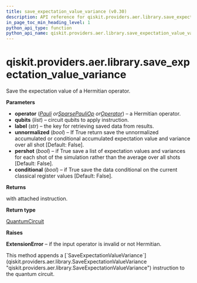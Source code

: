 ```yaml
---
title: save_expectation_value_variance (v0.30)
description: API reference for qiskit.providers.aer.library.save_expectation_value_variance in qiskit v0.30
in_page_toc_min_heading_level: 1
python_api_type: function
python_api_name: qiskit.providers.aer.library.save_expectation_value_variance
---
```


<span id="qiskit-providers-aer-library-save-expectation-value-variance" />

# qiskit.providers.aer.library.save\_expectation\_value\_variance

<Function id="qiskit.providers.aer.library.save_expectation_value_variance" isDedicatedPage={true} github="https://github.com/qiskit/qiskit-aer/tree/stable/0.9/qiskit/providers/aer/library/save_instructions/save_expectation_value.py" signature="save_expectation_value_variance(self, operator, qubits, label='expectation_value_variance', unnormalized=False, pershot=False, conditional=False)">
  Save the expectation value of a Hermitian operator.

  **Parameters**

  *   **operator** ([*Pauli*](qiskit.quantum_info.Pauli "qiskit.quantum_info.Pauli")  *or*[*SparsePauliOp*](qiskit.quantum_info.SparsePauliOp "qiskit.quantum_info.SparsePauliOp")  *or*[*Operator*](qiskit.quantum_info.Operator "qiskit.quantum_info.Operator")) – a Hermitian operator.
  *   **qubits** (*list*) – circuit qubits to apply instruction.
  *   **label** (*str*) – the key for retrieving saved data from results.
  *   **unnormalized** (*bool*) – If True return save the unnormalized accumulated or conditional accumulated expectation value and variance over all shot \[Default: False].
  *   **pershot** (*bool*) – if True save a list of expectation values and variances for each shot of the simulation rather than the average over all shots \[Default: False].
  *   **conditional** (*bool*) – if True save the data conditional on the current classical register values \[Default: False].

  **Returns**

  with attached instruction.

  **Return type**

  [QuantumCircuit](qiskit.circuit.QuantumCircuit "qiskit.circuit.QuantumCircuit")

  **Raises**

  **ExtensionError** – if the input operator is invalid or not Hermitian.

  <Admonition title="Note" type="note">
    This method appends a [`SaveExpectationValueVariance`](qiskit.providers.aer.library.SaveExpectationValueVariance "qiskit.providers.aer.library.SaveExpectationValueVariance") instruction to the quantum circuit.
  </Admonition>
</Function>

